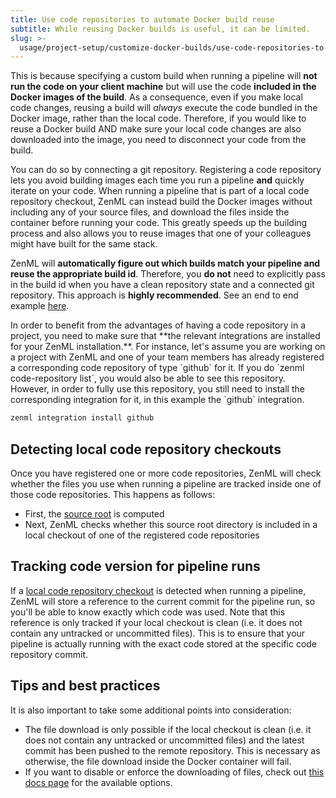 ---
title: Use code repositories to automate Docker build reuse
subtitle: While reusing Docker builds is useful, it can be limited.
slug: >-
  usage/project-setup/customize-docker-builds/use-code-repositories-to-speed-up-docker-build-times
---


 This is because specifying a custom build when running a pipeline will **not run the code on your client machine** but will use the code **included in the Docker images of the build**. As a consequence, even if you make local code changes, reusing a build will _always_ execute the code bundled in the Docker image, rather than the local code. Therefore, if you would like to reuse a Docker build AND make sure your local code changes are also downloaded into the image, you need to disconnect your code from the build.

You can do so by connecting a git repository. Registering a code repository lets you avoid building images each time you run a pipeline **and** quickly iterate on your code. When running a pipeline that is part of a local code repository checkout, ZenML can instead build the Docker images without including any of your source files, and download the files inside the container before running your code. This greatly speeds up the building process and also allows you to reuse images that one of your colleagues might have built for the same stack.

ZenML will **automatically figure out which builds match your pipeline and reuse the appropriate build id**. Therefore, you **do not** need to explicitly pass in the build id when you have a clean repository state and a connected git repository. This approach is **highly recommended**. See an end to end example [here](../../../user-guide/guides/production-guide/connect-code-repository.mdx).

<Note>
  In order to benefit from the advantages of having a code repository in a project, you need to make sure that **the relevant integrations are installed for your ZenML installation.**. For instance, let's assume you are working on a project with ZenML and one of your team members has already registered a corresponding code repository of type `github` for it. If you do `zenml code-repository list`, you would also be able to see this repository. However, in order to fully use this repository, you still need to install the corresponding integration for it, in this example the `github` integration.

```Bash
zenml integration install github
```
</Note>

## Detecting local code repository checkouts

Once you have registered one or more code repositories, ZenML will check whether the files you use when running a pipeline are tracked inside one of those code repositories. This happens as follows:

* First, the [source root](which-files-are-built-into-the-image.mdx) is computed
* Next, ZenML checks whether this source root directory is included in a local checkout of one of the registered code repositories

## Tracking code version for pipeline runs

If a [local code repository checkout](/usage/project-setup/customize-docker-builds/use-code-repositories-to-speed-up-docker-build-times#detecting-local-code-repository-checkouts) is detected when running a pipeline, ZenML will store a reference to the current commit for the pipeline run, so you'll be able to know exactly which code was used. Note that this reference is only tracked if your local checkout is clean (i.e. it does not contain any untracked or uncommitted files). This is to ensure that your pipeline is actually running with the exact code stored at the specific code repository commit.

## Tips and best practices

It is also important to take some additional points into consideration:

* The file download is only possible if the local checkout is clean (i.e. it does not contain any untracked or uncommitted files) and the latest commit has been pushed to the remote repository. This is necessary as otherwise, the file download inside the Docker container will fail.
* If you want to disable or enforce the downloading of files, check out [this docs page](docker-settings-on-a-pipeline.mdx) for the available options.

